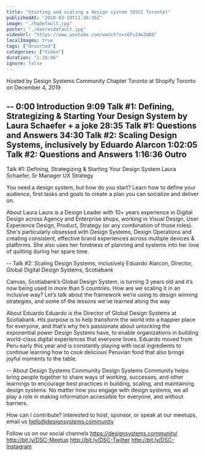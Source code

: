 ```yaml
---
title: "Starting and scaling a design system (DSCC Toronto)"
publishedAt: "2020-03-19T11:36:35Z"
image: "./hqdefault.jpg"
poster: "./maxresdefault.jpg"
videoUrl: "https://www.youtube.com/watch?v=s6Fv24e3Q6Q"
localImages: true
tags: ["Unsorted"]
categories: ["Video"]
duration: "1:18:46"
ignore: false
---
```


Hosted by Design Systems Community Chapter Toronto
at Shopify Toronto
on December 4, 2019

--
0:00 Introduction
9:09 Talk #1: Defining, Strategizing & Starting Your Design System by Laura Schaefer + a joke
28:35 Talk #1: Questions and Answers
34:30 Talk #2: Scaling Design Systems, inclusively by Eduardo Alarcon
1:02:05 Talk #2: Questions and Answers
1:16:36 Outro
--

Talk #1: Defining, Strategizing & Starting Your Design System
Laura Schaefer, Sr Manager UX Strategy

You need a design system, but how do you start? Learn how to define your audience, first tasks and goals to create a plan you can socialize and deliver on.

About Laura
Laura is a Design Leader with 10+ years experience in Digital Design across Agency and Enterprise shops, working in Visual Design, User Experience Design, Product, Strategy (or any combination of those roles). She's particularly obsessed with Design Systems, Design Operations and creating consistent, effective brand experiences across multiple devices & platforms. She also uses her fondness of planning and systems into her love of quilting during her spare time.

--
Talk #2: Scaling Design Systems, inclusively
Eduardo Alarcon, Director, Global Digital Design Systems, Scotiabank

Canvas, Scotiabank’s Global Design System, is turning 3 years old and it’s now being used in more than 5 countries. How are we scaling it in an inclusive way? Let’s talk about the framework we’re using to design winning strategies, and some of the lessons we’ve learned along the way

About Eduardo
Eduardo is the Director of Global Design Systems at Scotiabank. His purpose is to help transform the world into a happier place for everyone, and that’s why he’s passionate about unlocking the exponential power Design Systems have, to enable organizations in building world-class digital experiences that everyone loves. Eduardo moved from Peru early this year and is constantly playing with local ingredients to continue learning how to cook delicious Peruvian food that also brings joyful moments to the table.

--
About Design Systems Community
Design Systems Community helps bring people together to share ways of working, successes, and other learnings to encourage best practices in building, scaling, and maintaining design systems. No matter how you engage with design systems, we all play a role in making information accessible for everyone, and without barriers.

How can I contribute?
Interested to host, sponsor, or speak at our meetups, email us hello@designsystems.community

Follow us on our social channels
https://designsystems.community/
http://bit.ly/DSC-Meetup
http://bit.ly/DSC-Twitter
http://bit.ly/DSC-Instagram
